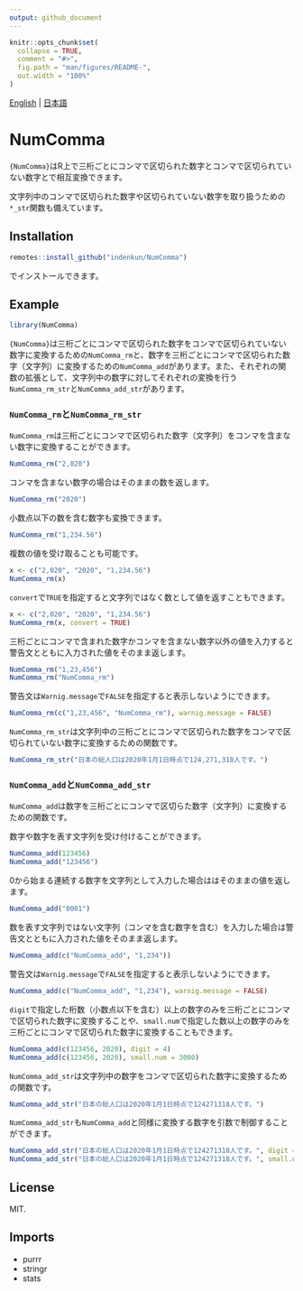 ```yaml
---
output: github_document
---
```


<!-- README_JP.md is generated from README.Rmd. Please edit that file -->

```r
knitr::opts_chunk$set(
  collapse = TRUE,
  comment = "#>",
  fig.path = "man/figures/README-",
  out.width = "100%"
)
```

[English](README.md) | [日本語](README_JP.md)

# NumComma

<!-- badges: start -->
<!-- badges: end -->

`{NumComma}`はR上で三桁ごとにコンマで区切られた数字とコンマで区切られていない数字とで相互変換できます。

文字列中のコンマで区切られた数字や区切られていない数字を取り扱うための`*_str`関数も備えています。

## Installation

``` r
remotes::install_github("indenkun/NumComma")
```
でインストールできます。

## Example

```r
library(NumComma)
```

`{NumComma}`は三桁ごとにコンマで区切られた数字をコンマで区切られていない数字に変換するための`NumComma_rm`と、数字を三桁ごとにコンマで区切られた数字（文字列）に変換するための`NumComma_add`があります。また、それぞれの関数の拡張として、文字列中の数字に対してそれぞれの変換を行う`NumComma_rm_str`と`NumComma_add_str`があります。

### `NumComma_rm`と`NumComma_rm_str`

`NumComma_rm`は三桁ごとにコンマで区切られた数字（文字列）をコンマを含まない数字に変換することができます。
```r
NumComma_rm("2,020")
```

コンマを含まない数字の場合はそのままの数を返します。
```r
NumComma_rm("2020")
```

小数点以下の数を含む数字も変換できます。
```r
NumComma_rm("1,234.56")
```

複数の値を受け取ることも可能です。
```r
x <- c("2,020", "2020", "1,234.56")
NumComma_rm(x)
```

`convert`で`TRUE`を指定すると文字列ではなく数として値を返すこともできます。
```r
x <- c("2,020", "2020", "1,234.56")
NumComma_rm(x, convert = TRUE)
```

三桁ごとにコンマで含まれた数字かコンマを含まない数字以外の値を入力すると警告文とともに入力された値をそのまま返します。
```r
NumComma_rm("1,23,456")
NumComma_rm("NumComma_rm")
```

警告文は`Warnig.message`で`FALSE`を指定すると表示しないようにできます。
```r
NumComma_rm(c("1,23,456", "NumComma_rm"), warnig.message = FALSE)
```

`NumComma_rm_str`は文字列中の三桁ごとにコンマで区切られた数字をコンマで区切られていない数字に変換するための関数です。
```r
NumComma_rm_str("日本の総人口は2020年1月1日時点で124,271,318人です。")
```

### `NumComma_add`と`NumComma_add_str`

`NumComma_add`は数字を三桁ごとにコンマで区切らた数字（文字列）に変換するための関数です。

数字や数字を表す文字列を受け付けることができます。
```r
NumComma_add(123456)
NumComma_add("123456")
```

0から始まる連続する数字を文字列として入力した場合ははそのままの値を返します。
```r
NumComma_add("0001")
```

数を表す文字列ではない文字列（コンマを含む数字を含む）を入力した場合は警告文とともに入力された値をそのまま返します。
```r
NumComma_add(c("NumComma_add", "1,234"))
```

警告文は`Warnig.message`で`FALSE`を指定すると表示しないようにできます。
```r
NumComma_add(c("NumComma_add", "1,234"), warnig.message = FALSE)
```

`digit`で指定した桁数（小数点以下を含む）以上の数字のみを三桁ごとにコンマで区切られた数字に変換することや、`small.num`で指定した数以上の数字のみを三桁ごとにコンマで区切られた数字に変換することもできます。
```r
NumComma_add(c(123456, 2020), digit = 4)
NumComma_add(c(123456, 2020), small.num = 3000)
```

`NumComma_add_str`は文字列中の数字をコンマで区切られた数字に変換するための関数です。
```r
NumComma_add_str("日本の総人口は2020年1月1日時点で124271318人です。")
```

`NumComma_add_str`も`NumComma_add`と同様に変換する数字を引数で制御することができます。
```r
NumComma_add_str("日本の総人口は2020年1月1日時点で124271318人です。", digit = 4)
NumComma_add_str("日本の総人口は2020年1月1日時点で124271318人です。", small.num = 3000)
```

## License

MIT.

## Imports

* purrr
* stringr
* stats
